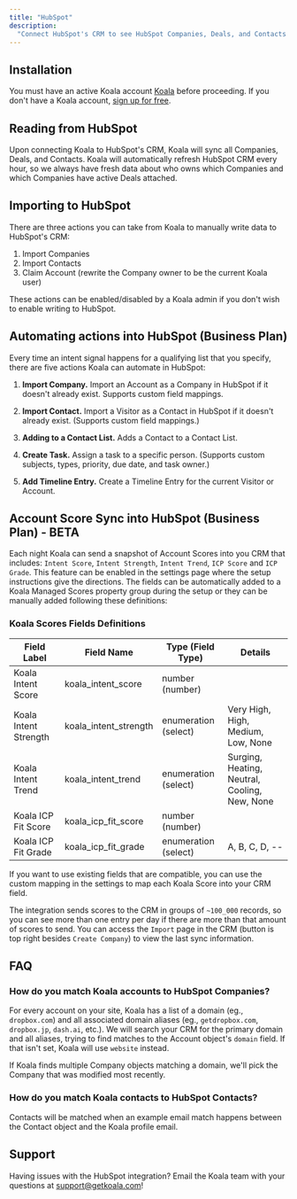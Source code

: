 ```yaml
---
title: "HubSpot"
description:
  "Connect HubSpot's CRM to see HubSpot Companies, Deals, and Contacts in Koala. Optionally, write intent signals back to HubSpot."
---
```


## Installation

You must have an active Koala account [Koala](https://app.getkoala.com)
before proceeding. If you don't have a Koala account,
[sign up for free](https://app.getkoala.com/signup).

## Reading from HubSpot

Upon connecting Koala to HubSpot's CRM, Koala will sync all Companies, Deals, and Contacts. Koala will automatically refresh HubSpot CRM every hour, so we always have fresh data about who owns which Companies and which Companies have active Deals attached.

## Importing to HubSpot

There are three actions you can take from Koala to manually write data to HubSpot's CRM:

1. Import Companies
2. Import Contacts
3. Claim Account (rewrite the Company owner to be the current Koala user)

These actions can be enabled/disabled by a Koala admin if you don't wish to enable writing to HubSpot.

## Automating actions into HubSpot (Business Plan)

Every time an intent signal happens for a qualifying list that you specify, there are five actions Koala can automate in HubSpot:

1. **Import Company.** Import an Account as a Company in HubSpot if it doesn't already exist. Supports custom field mappings.

2. **Import Contact.** Import a Visitor as a Contact in HubSpot if it doesn't already exist. (Supports custom field mappings.)

3. **Adding to a Contact List.** Adds a Contact to a Contact List.

4. **Create Task.** Assign a task to a specific person. (Supports custom subjects, types, priority, due date, and task owner.)

5. **Add Timeline Entry.** Create a Timeline Entry for the current Visitor or Account.

## Account Score Sync into HubSpot (Business Plan) - BETA

Each night Koala can send a snapshot of Account Scores into you CRM that includes: `Intent Score`, `Intent Strength`, `Intent Trend`, `ICP Score` and `ICP Grade`.
This feature can be enabled in the settings page where the setup instructions give the directions.
The fields can be automatically added to a Koala Managed Scores property group during the setup or they can be manually added following these definitions:

### Koala Scores Fields Definitions

| **Field Label**       | **Field Name**        | **Type (Field Type)** | **Details**                                   |
|-----------------------|-----------------------|-----------------------|-----------------------------------------------|
| Koala Intent Score    | koala_intent_score    | number (number)       |                                               |
| Koala Intent Strength | koala_intent_strength | enumeration (select)  | Very High, High, Medium, Low, None            |
| Koala Intent Trend    | koala_intent_trend    | enumeration (select)  | Surging, Heating, Neutral, Cooling, New, None |
| Koala ICP Fit Score   | koala_icp_fit_score   | number (number)       |                                               |
| Koala ICP Fit Grade   | koala_icp_fit_grade   | enumeration (select)  | A, B, C, D, --                                |

If you want to use existing fields that are compatible, you can use the custom mapping in the settings to map each Koala Score into your CRM field.

The integration sends scores to the CRM in groups of `~100_000` records, so you can see more than one entry per day if there are more than that amount of scores to send.
You can access the `Import` page in the CRM (button is top right besides `Create Company`) to view the last sync information.

## FAQ

### How do you match Koala accounts to HubSpot Companies?

For every account on your site, Koala has a list of a domain (eg., `dropbox.com`) and all associated domain aliases (eg., `getdropbox.com`, `dropbox.jp`, `dash.ai`, etc.). We will search your CRM for the primary domain and all aliases, trying to find matches to the Account object's `domain` field. If that isn't set, Koala will use `website` instead.

If Koala finds multiple Company objects matching a domain, we'll pick the Company that was modified most recently.

### How do you match Koala contacts to HubSpot Contacts?

Contacts will be matched when an example email match happens between the Contact object and the Koala profile email.

## Support

Having issues with the HubSpot integration? Email the Koala team with your
questions at support@getkoala.com!
